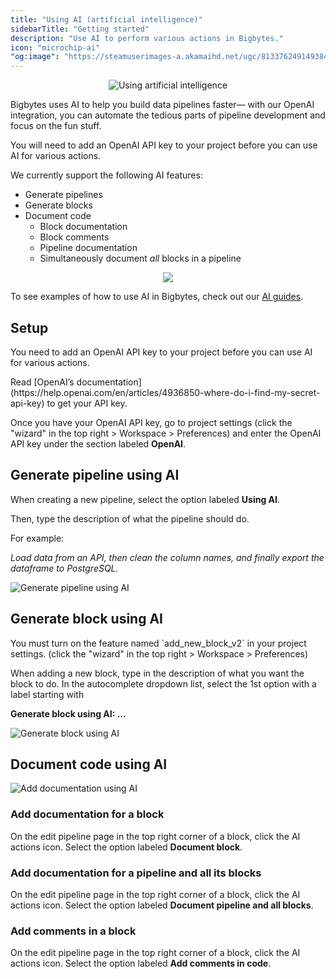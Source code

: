 ```yaml
---
title: "Using AI (artificial intelligence)"
sidebarTitle: "Getting started"
description: "Use AI to perform various actions in Bigbytes."
icon: "microchip-ai"
"og:image": "https://steamuserimages-a.akamaihd.net/ugc/813376249149384255/EC3222795DC2961599F7FC0B69E0241C8EC7293E/?imw=5000&imh=5000&ima=fit&impolicy=Letterbox&imcolor=%23000000&letterbox=false"
---
```


<Frame>
    <p align="center">
    <img
        alt="Using artificial intelligence"
        src="https://steamuserimages-a.akamaihd.net/ugc/813376249149384255/EC3222795DC2961599F7FC0B69E0241C8EC7293E/?imw=5000&imh=5000&ima=fit&impolicy=Letterbox&imcolor=%23000000&letterbox=false"
    />
    </p>
</Frame>

Bigbytes uses AI to help you build data pipelines faster— with our OpenAI integration, you can automate the tedious parts of pipeline development and focus on the fun stuff.

<Note>You will need to add an OpenAI API key to your project before you can use AI for various actions.</Note>

We currently support the following AI features:

- Generate pipelines
- Generate blocks
- Document code
  - Block documentation
  - Block comments
  - Pipeline documentation
  - Simultaneously document _all_ blocks in a pipeline

<p align="center">
<img src="https://github.com/digitranslab/assets/blob/main/overview/ai-demo.gif?raw=True"/>
</p>

To see examples of how to use AI in Bigbytes, check out our [AI guides](/guides/ai/overview).

## Setup

You need to add an OpenAI API key to your project before you can use AI for various actions.

<Note>
    Read [OpenAI’s documentation](https://help.openai.com/en/articles/4936850-where-do-i-find-my-secret-api-key)
    to get your API key.
</Note>

Once you have your OpenAI API key, go to project settings (click the "wizard" in the top right > Workspace > Preferences) and enter the OpenAI API key under the section labeled <b>OpenAI</b>.

## Generate pipeline using AI

When creating a new pipeline, select the option labeled <b>Using AI</b>.

Then, type the description of what the pipeline should do.

For example:

*Load data from an API,
then clean the column names,
and finally export the dataframe to PostgreSQL.*

<img
    alt="Generate pipeline using AI"
    src="https://github.com/digitranslab/assets/blob/main/guides/ai/generate-pipeline.png?raw=true"
/>

## Generate block using AI

<Note>
    You must turn on the feature named `add_new_block_v2`
    in your project settings. (click the "wizard" in the top right > Workspace > Preferences)
</Note>

When adding a new block, type in the description of what you want the block to do.
In the autocomplete dropdown list, select the 1st option with a label starting with

<b>Generate block using AI: ...</b>

<img
    alt="Generate block using AI"
    src="https://github.com/digitranslab/assets/blob/main/guides/ai/generate-block.png?raw=true"
/>

## Document code using AI

<img
    alt="Add documentation using AI"
    src="https://github.com/digitranslab/assets/blob/main/guides/ai/document.png?raw=true"
/>

### Add documentation for a block

On the edit pipeline page in the top right corner of a block, click the AI actions icon.
Select the option labeled <b>Document block</b>.


### Add documentation for a pipeline and all its blocks

On the edit pipeline page in the top right corner of a block, click the AI actions icon.
Select the option labeled <b>Document pipeline and all blocks</b>.

### Add comments in a block

On the edit pipeline page in the top right corner of a block, click the AI actions icon.
Select the option labeled <b>Add comments in code</b>.

